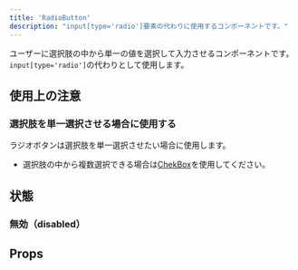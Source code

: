 ```yaml
---
title: 'RadioButton'
description: "input[type='radio']要素の代わりに使用するコンポーネントです。"
---
```



ユーザーに選択肢の中から単一の値を選択して入力させるコンポーネントです。
`input[type='radio']`の代わりとして使用します。

<ComponentStory name="RadioButton" />

## 使用上の注意

### 選択肢を単一選択させる場合に使用する

ラジオボタンは選択肢を単一選択させたい場合に使用します。

- 選択肢の中から複数選択できる場合は[ChekBox](/products/components/check-box/)を使用してください。

## 状態

### 無効（disabled）

## Props

<ComponentPropsTable name="RadioButton" />



